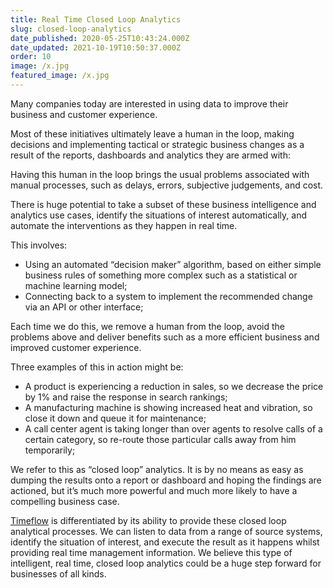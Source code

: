 ```yaml
---
title: Real Time Closed Loop Analytics
slug: closed-loop-analytics
date_published: 2020-05-25T10:43:24.000Z
date_updated: 2021-10-19T10:50:37.000Z
order: 10
image: /x.jpg
featured_image: /x.jpg
---
```


Many companies today are interested in using data to improve their business and customer experience.  

Most of these initiatives ultimately leave a human in the loop, making decisions and implementing tactical or strategic business changes as a result of the reports, dashboards and analytics they are armed with:

Having this human in the loop brings the usual problems associated with manual processes, such as delays, errors, subjective judgements, and cost.   

There is huge potential to take a subset of these business intelligence and analytics use cases, identify the situations of interest automatically, and automate the interventions as they happen in real time.  

This involves:

- Using an automated “decision maker” algorithm, based on either simple business rules of something more complex such as a statistical or machine learning model;
- Connecting back to a system to implement the recommended change via an API or other interface;

Each time we do this, we remove a human from the loop, avoid the problems above and deliver benefits such as a more efficient business and improved customer experience.

Three examples of this in action might be:

- A product is experiencing a reduction in sales, so we decrease the price by 1% and raise the response in search rankings;
- A manufacturing machine is showing increased heat and vibration, so close it down and queue it for maintenance;
- A call center agent is taking longer than over agents to resolve calls of a certain category, so re-route those particular calls away from him temporarily; 

We refer to this as “closed loop” analytics.  It is by no means as easy as dumping the results onto a report or dashboard and hoping the findings are actioned, but it’s much more powerful and much more likely to have a compelling business case.   

[Timeflow](/) is differentiated by its ability to provide these closed loop analytical processes.  We can listen to data from a range of source systems, identify the situation of interest, and execute the result as it happens whilst providing real time management information.  We believe this type of intelligent, real time, closed loop analytics could be a huge step forward for businesses of all kinds. 
